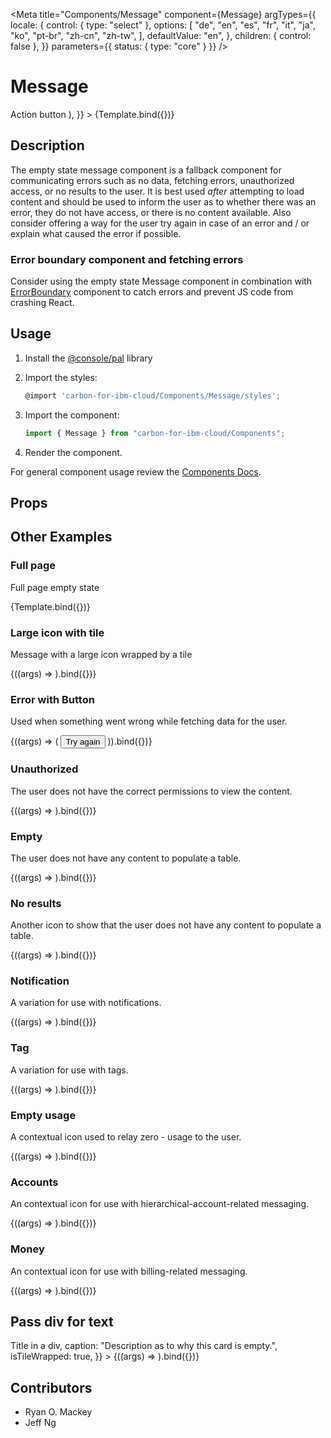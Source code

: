 

<Meta
  title="Components/Message"
  component={Message}
  argTypes={{
    locale: {
      control: { type: "select" },
      options: [
        "de",
        "en",
        "es",
        "fr",
        "it",
        "ja",
        "ko",
        "pt-br",
        "zh-cn",
        "zh-tw",
      ],
      defaultValue: "en",
    },
    children: { control: false },
  }}
  parameters={{ status: { type: "core" } }}
/>

# Message


<Canvas>
  <Story
    name="Demo"
    args={{
      id: "example-generic",
      icon: "EMPTY",
      isTileWrapped: true,
      text: "Empty state title.",
      caption: "Description explaining what is supposed to be here",
      children: (
        <Button kind="primary" size="small">
          Action button
        </Button>
      ),
    }}
  >
    {Template.bind({})}
  </Story>
</Canvas>

## Description

The empty state message component is a fallback component for communicating errors such as no data, fetching errors, unauthorized access, or no results to the user.
It is best used _after_ attempting to load content and should be used to inform the user as to whether there was an error, they do not have access, or there is no content available.
Also consider offering a way for the user try again in case of an error and / or explain what caused the error if possible.

### Error boundary component and fetching errors

Consider using the empty state Message component in combination with [ErrorBoundary](https://pages.github.ibm.com/ibmcloud/pal/components/error-boundary/code) component to catch errors and prevent JS code from crashing React.

## Usage

1.  Install the [@console/pal](https://github.ibm.com/ibmcloud/pal#how-to-install-and-use) library
2.  Import the styles:

    ```js
    @import 'carbon-for-ibm-cloud/Components/Message/styles';
    ```

3.  Import the component:

    ```js
    import { Message } from "carbon-for-ibm-cloud/Components";
    ```

4.  Render the component.

For general component usage review the [Components Docs](https://pages.github.ibm.com/ibmcloud/pal/development-guidelines/components/overview).

## Props

<ArgsTable of={Message} />

## Other Examples

### Full page

Full page empty state

<Canvas>
  <Story
    name="Full page empty state"
    args={{
      id: "example-fullpage",
      icon: "EMPTY",
      fullPage: true,
      isLarge: true,
      isTileWrapped: true,
      text: "Empty state title",
      caption: "Description text explaining why this card is empty.",
    }}
  >
    {Template.bind({})}
  </Story>
</Canvas>

### Large icon with tile

Message with a large icon wrapped by a tile

<Canvas>
  <Story
    name="Large icon with tile"
    args={{
      id: "example-error",
      icon: "ERROR",
      isTileWrapped: true,
      isLarge: true,
      text: "Something went wrong. Try reloading the page to see this information.",
      caption: "Error code from the backend",
    }}
  >
    {((args) => <Message {...args} />).bind({})}
  </Story>
</Canvas>

### Error with Button

Used when something went wrong while fetching data for the user.

<Canvas>
  <Story
    name="Error with button"
    args={{
      id: "example-error-button",
      icon: "ERROR",
      text: "Something went wrong. Try reloading the page to see this information.",
      caption: "Error code from the backend",
      isTileWrapped: true,
    }}
  >
    {((args) => (
      <Message {...args}>
        <Button kind="ghost" size="small">
          Try again
        </Button>
      </Message>
    )).bind({})}
  </Story>
</Canvas>

### Unauthorized

The user does not have the correct permissions to view the content.

<Canvas>
  <Story
    name="Unauthorized"
    args={{
      id: "example-unathorized",
      icon: "UNAUTHORIZED",
      text: "Looks like you don't have permission to view this.",
      caption: "Possibly the permission/role needed",
      isTileWrapped: true,
    }}
  >
    {((args) => <Message {...args} />).bind({})}
  </Story>
</Canvas>

### Empty

The user does not have any content to populate a table.

<Canvas>
  <Story
    name="Empty"
    args={{
      id: "example-empty",
      icon: "EMPTY",
      text: "Empty state title",
      caption: "Description as to why this card is empty.",
      isTileWrapped: true,
    }}
  >
    {((args) => <Message {...args} />).bind({})}
  </Story>
</Canvas>

### No results

Another icon to show that the user does not have any content to populate a table.

<Canvas>
  <Story
    name="No results"
    args={{
      id: "example-noresults",
      icon: "NORESULTS",
      text: "You don't have anything here.",
      caption: "Get started by doing such and such.",
      isTileWrapped: true,
    }}
  >
    {((args) => <Message {...args} />).bind({})}
  </Story>
</Canvas>

### Notification

A variation for use with notifications.

<Canvas>
  <Story
    name="Notification"
    args={{
      id: "example-notification",
      icon: "NOTIFICATION",
      text: "You don't have anything here.",
      caption: "Get started by doing such and such.",
      isTileWrapped: true,
    }}
  >
    {((args) => <Message {...args} />).bind({})}
  </Story>
</Canvas>

### Tag

A variation for use with tags.

<Canvas>
  <Story
    name="Tag"
    args={{
      id: "example-tag",
      icon: "TAG",
      text: "You don't have anything here.",
      caption: "Get started by doing such and such.",
      isTileWrapped: true,
    }}
  >
    {((args) => <Message {...args} />).bind({})}
  </Story>
</Canvas>

### Empty usage

A contextual icon used to relay zero - usage to the user.

<Canvas>
  <Story
    name="Empty usage"
    args={{
      id: "example-usage",
      icon: "USAGE",
      text: "You don't have anything here.",
      caption: "Get started by doing such and such.",
      isTileWrapped: true,
    }}
  >
    {((args) => <Message {...args} />).bind({})}
  </Story>
</Canvas>

### Accounts

An contextual icon for use with hierarchical-account-related messaging.

<Canvas>
  <Story
    name="Accounts"
    args={{
      id: "example-hierarchy",
      icon: "HIERARCHY",
      text: "You don't have anything here.",
      caption: "Get started by doing such and such.",
      isTileWrapped: true,
    }}
  >
    {((args) => <Message {...args} />).bind({})}
  </Story>
</Canvas>

### Money

An contextual icon for use with billing-related messaging.

<Canvas>
  <Story
    name="Money"
    args={{
      id: "example-money",
      icon: "MONEY",
      text: "You don't have anything here.",
      caption: "Get started by doing such and such.",
      isTileWrapped: true,
    }}
  >
    {((args) => <Message {...args} />).bind({})}
  </Story>
</Canvas>

## Pass div for text

<Canvas>
  <Story
    name="Pass div for text"
    args={{
      id: "example-div",
      icon: "EMPTY",
      text: <div>Title in a div</div>,
      caption: "Description as to why this card is empty.",
      isTileWrapped: true,
    }}
  >
    {((args) => <Message {...args} />).bind({})}
  </Story>
</Canvas>

## Contributors

- Ryan O. Mackey
- Jeff Ng

